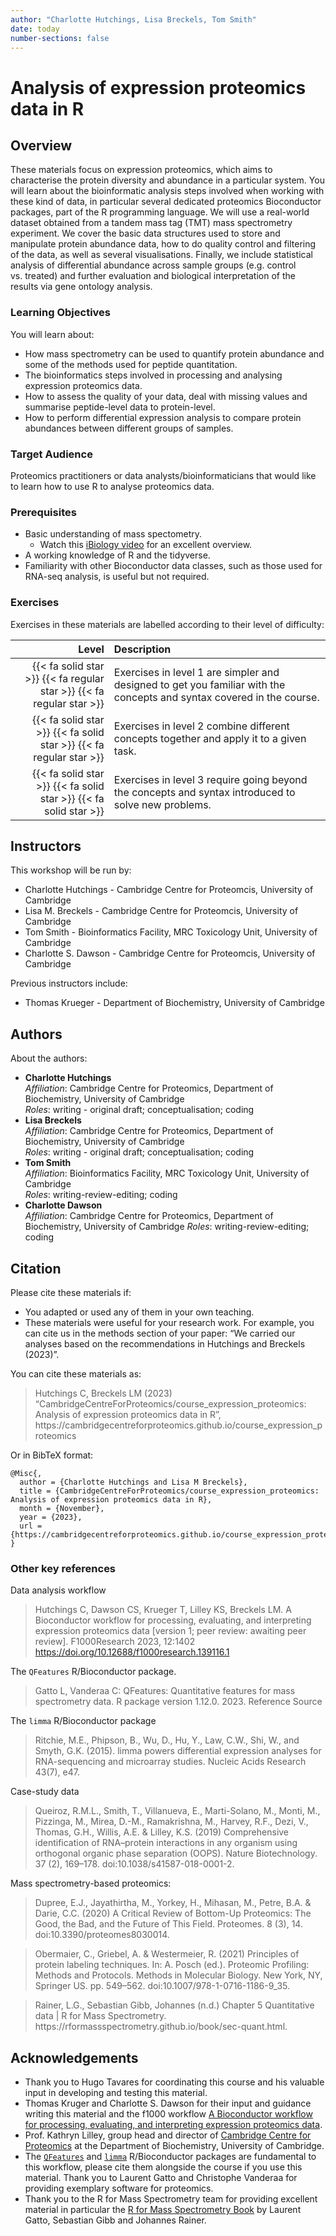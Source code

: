 ```yaml
---
author: "Charlotte Hutchings, Lisa Breckels, Tom Smith"
date: today
number-sections: false
---
```


# Analysis of expression proteomics data in R {.unnumbered}

## Overview 

These materials focus on expression proteomics, which aims to characterise the protein diversity and abundance in a particular system. 
You will learn about the bioinformatic analysis steps involved when working with these kind of data, in particular several dedicated proteomics Bioconductor packages, part of the R programming language.
We will use a real-world dataset obtained from a tandem mass tag (TMT) mass spectrometry experiment. 
We cover the basic data structures used to store and manipulate protein abundance data, how to do quality control and filtering of the data, as well as several visualisations. 
Finally, we include statistical analysis of differential abundance across sample groups (e.g. control vs. treated) and further evaluation and biological interpretation of the results via gene ontology analysis. 

::: {.callout-tip}
### Learning Objectives

You will learn about:

- How mass spectrometry can be used to quantify protein abundance and some of the methods used for peptide quantitation.
- The bioinformatics steps involved in processing and analysing expression proteomics data.
- How to assess the quality of your data, deal with missing values and summarise peptide-level data to protein-level.
- How to perform differential expression analysis to compare protein abundances between different groups of samples.
:::


### Target Audience

Proteomics practitioners or data analysts/bioinformaticians that would like to learn how to use R to analyse proteomics data.


### Prerequisites

* Basic understanding of mass spectometry.
  * Watch this [iBiology video](https://youtu.be/eNKMdVMglvI) for an excellent overview. 
* A working knowledge of R and the tidyverse.
* Familiarity with other Bioconductor data classes, such as those used for RNA-seq analysis, is useful but not required. 

<!-- Training Developer note: comment the following section out if you did not assign levels to your exercises -->
### Exercises

Exercises in these materials are labelled according to their level of difficulty:

| Level | Description |
| ----: | :---------- |
| {{< fa solid star >}} {{< fa regular star >}} {{< fa regular star >}} | Exercises in level 1 are simpler and designed to get you familiar with the concepts and syntax covered in the course. |
| {{< fa solid star >}} {{< fa solid star >}} {{< fa regular star >}} | Exercises in level 2 combine different concepts together and apply it to a given task. |
| {{< fa solid star >}} {{< fa solid star >}} {{< fa solid star >}} | Exercises in level 3 require going beyond the concepts and syntax introduced to solve new problems. |

## Instructors

This workshop will be run by: 

* Charlotte Hutchings - Cambridge Centre for Proteomcis, University of Cambridge
* Lisa M. Breckels - Cambridge Centre for Proteomcis, University of Cambridge
* Tom Smith - Bioinformatics Facility, MRC Toxicology Unit, University of Cambridge
* Charlotte S. Dawson - Cambridge Centre for Proteomcis, University of Cambridge

Previous instructors include:

* Thomas Krueger - Department of Biochemistry, University of Cambridge

## Authors
<!-- 
The listing below shows an example of how you can give more details about yourself.
These examples include icons with links to GitHub and Orcid. 
-->

About the authors:

- **Charlotte Hutchings**
  <a href="https://orcid.org/0000-0002-2727-7806" target="_blank"><i class="fa-brands fa-orcid" style="color:#a6ce39"></i></a>
  <a href="https://github.com/Charl-Hutchings" target="_blank"><i class="fa-brands fa-github" style="color:#4078c0"></i></a>  
  _Affiliation_: Cambridge Centre for Proteomics, Department of Biochemistry, University of Cambridge  
  _Roles_: writing - original draft; conceptualisation; coding
- **Lisa Breckels**
  <a href="https://orcid.org/0000-0001-8918-7171" target="_blank"><i class="fa-brands fa-orcid" style="color:#a6ce39"></i></a>
  <a href="https://github.com/lmsimp" target="_blank"><i class="fa-brands fa-github" style="color:#4078c0"></i></a>  
  _Affiliation_: Cambridge Centre for Proteomics, Department of Biochemistry, University of Cambridge  
  _Roles_: writing - original draft; conceptualisation; coding
- **Tom Smith**
  <a href="https://orcid.org/0000-0002-0697-8777" target="_blank"><i class="fa-brands fa-orcid" style="color:#a6ce39"></i></a>
  <a href="https://github.com/TomSmithCGAT" target="_blank"><i class="fa-brands fa-github" style="color:#4078c0"></i></a>  
  _Affiliation_: Bioinformatics Facility, MRC Toxicology Unit, University of Cambridge  
  _Roles_: writing-review-editing; coding
- **Charlotte Dawson**
  <a href="https://github.com/csdaw" target="_blank"><i class="fa-brands fa-github" style="color:#4078c0"></i></a>  
  _Affiliation_: Cambridge Centre for Proteomics, Department of Biochemistry, University of Cambridge 
  _Roles_: writing-review-editing; coding


## Citation

<!-- We can do this at the end -->

Please cite these materials if:

- You adapted or used any of them in your own teaching.
- These materials were useful for your research work. For example, you can cite us in the methods section of your paper: "We carried our analyses based on the recommendations in Hutchings and Breckels (2023)".

You can cite these materials as:

> Hutchings C, Breckels LM (2023) "CambridgeCentreForProteomics/course_expression_proteomics: Analysis of expression proteomics data in R", https://cambridgecentreforproteomics.github.io/course_expression_proteomics

Or in BibTeX format:

```
@Misc{,
  author = {Charlotte Hutchings and Lisa M Breckels},
  title = {CambridgeCentreForProteomics/course_expression_proteomics: Analysis of expression proteomics data in R},
  month = {November},
  year = {2023},
  url = {https://cambridgecentreforproteomics.github.io/course_expression_proteomics}
}
```

### Other key references

Data analysis workflow

> Hutchings C, Dawson CS, Krueger T, Lilley KS, Breckels LM. A Bioconductor workflow for processing, evaluating, and interpreting expression proteomics data [version 1; peer review: awaiting peer review]. F1000Research 2023, 12:1402 [https://doi.org/10.12688/f1000research.139116.1](https://doi.org/10.12688/f1000research.139116.1)


The `QFeatures` R/Bioconductor package.

> Gatto L, Vanderaa C: QFeatures: Quantitative features for mass spectrometry data. R package version 1.12.0. 2023. Reference Source


The `limma` R/Bioconductor package

> Ritchie, M.E., Phipson, B., Wu, D., Hu, Y., Law, C.W., Shi, W., and Smyth, G.K. (2015). limma powers
  differential expression analyses for RNA-sequencing and microarray studies. Nucleic Acids Research 43(7), e47.

Case-study data

> Queiroz, R.M.L., Smith, T., Villanueva, E., Marti-Solano, M., Monti, M., Pizzinga, M., Mirea, D.-M., Ramakrishna, M., Harvey, R.F., Dezi, V., Thomas, G.H., Willis, A.E. & Lilley, K.S. (2019) Comprehensive identification of RNA–protein interactions in any organism using orthogonal organic phase separation (OOPS). Nature Biotechnology. 37 (2), 169–178. doi:10.1038/s41587-018-0001-2.

Mass spectrometry-based proteomics: 

> Dupree, E.J., Jayathirtha, M., Yorkey, H., Mihasan, M., Petre, B.A. & Darie, C.C. (2020) A Critical Review of Bottom-Up Proteomics: The Good, the Bad, and the Future of This Field. Proteomes. 8 (3), 14. doi:10.3390/proteomes8030014.

> Obermaier, C., Griebel, A. & Westermeier, R. (2021) Principles of protein labeling techniques. In: A. Posch (ed.). Proteomic Profiling: Methods and Protocols. Methods in Molecular Biology. New York, NY, Springer US. pp. 549–562. doi:10.1007/978-1-0716-1186-9_35.

> Rainer, L.G., Sebastian Gibb, Johannes (n.d.) Chapter 5 Quantitative data | R for Mass Spectrometry. https://rformassspectrometry.github.io/book/sec-quant.html.


## Acknowledgements

<!-- if there are no acknowledgements we can delete this section -->
- Thank you to Hugo Tavares for coordinating this course and his valuable input in developing and testing this material.
- Thomas Kruger and Charlotte S. Dawson for their input and guidance writing this material and the f1000 workflow [A Bioconductor workflow for processing,  evaluating,  and interpreting expression proteomics data](https://doi.org/10.12688/f1000research.139116.1).
- Prof. Kathryn Lilley, group head and director of [Cambridge Centre for Proteomics](https://proteomics.bio.cam.ac.uk) at the Department of Biochemistry, University of Cambridge.
- The [`QFeatures`](https://bioconductor.org/packages/release/bioc/html/QFeatures.html) and [`limma`](https://bioconductor.org/packages/release/bioc/html/limma.html) R/Bioconductor packages are fundamental to this workflow, please cite them alongside the course if you use this material. Thank you to Laurent Gatto and Christophe Vanderaa for providing exemplary software for proteomics.
- Thank you to the R for Mass Spectrometry team for providing excellent material in particular the [R for Mass Spectrometry Book](https://rformassspectrometry.github.io/book/) by Laurent Gatto, Sebastian Gibb and Johannes Rainer.

